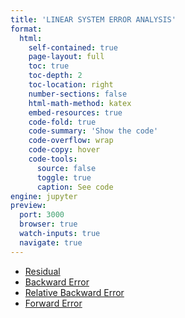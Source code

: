 ```yaml
---
title: 'LINEAR SYSTEM ERROR ANALYSIS'
format:
  html:
    self-contained: true
    page-layout: full
    toc: true
    toc-depth: 2
    toc-location: right
    number-sections: false
    html-math-method: katex
    embed-resources: true
    code-fold: true
    code-summary: 'Show the code'
    code-overflow: wrap
    code-copy: hover
    code-tools:
      source: false
      toggle: true
      caption: See code
engine: jupyter
preview:
  port: 3000
  browser: true
  watch-inputs: true
  navigate: true
---
```


- [Residual](./residual-linear-systems.html)
- [Backward Error](./backward-error.html)
- [Relative Backward Error](./relative-backward-error.html)
- [Forward Error ](./forward-error.html)
